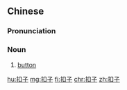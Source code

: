 {{also|釦子}}
==Chinese==
{{zh-forms|t2=釦子}}

===Pronunciation===
{{zh-pron
|m=kòuzi
|c=kau3 zi2
|cat=n
}}

===Noun===
{{zh-noun}}

# [[button]] {{gloss|knob or small disc serving as a fastener}}

[[hu:扣子]]
[[mg:扣子]]
[[fi:扣子]]
[[chr:扣子]]
[[zh:扣子]]